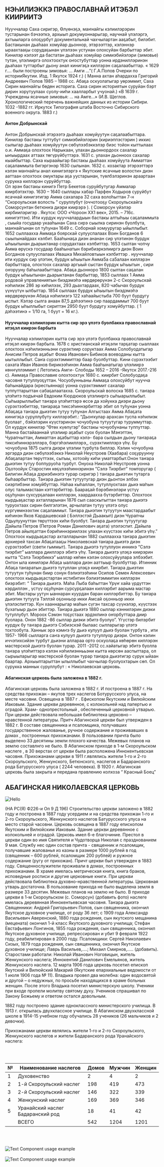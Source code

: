 ## НЭҺИЛИЭККЭ ПРАВОСЛАВНАЙ ИТЭҔЭЛ КИИРИИТЭ

Нууччалар Саха сиригэр, Өлүөнэҕэ,  маҥнайгы кэлиилэрэрин тустарынан бэчээткэ, архыып докумуоннарыгар, научнай үлэлэргэ, ахтыыларга олоҕурбут документальнай чахчылартан ааҕабыт, билэбит. 
Бастакынан дьаһаах хомуйар дьоннор, этэрээттэр, кэлэннэр ыраахтааҕы сорудаҕынан үлэлээн устунан олохсуйан барбыттар эбит. 
Кинилэр кэлээт да бастатан дьаһаах хомуйар симиэбийэлэри (зимовье) тутан, үлэлииргэ олохтоохтук оҥостубуттар уонна ирдэниллэринэн дьаһаах туттарбыт дьону анал кинигэҕэ киллэрэн саҕалаабыттар.
« 1629 г.... были построены зимовья: ... Амги ...”( Г.А.Попов Очерки по историиЯкутии. Изд. 1 Якутск 1924 г.)  (  Манна ахтан аһардахха Григорий Андреевич Попов 1985 – 1988  сс. 
Абаҕа оскуолатыгар уөрэммит, Саха Сирин маҥнайгы бөдөн историга. Саха сирин историятын суруйан бэрт дирин хорутуулаах суолу-ииһи хаалларбыт учуонай.)
«В 1639 г. Учреждены ясачные зимовья: ... на Амге...» (И.В. Щеглов.         
Хронологический перечень важнейших данных из истории Сибири. 1032 -1882 гг. Иркутск Типография штаба Восточно Сибирского военного округа. 1883 г.)

#### Антон Добрынскай

Антон Добрынскай этэрээтэ дьаһаах хомуйуутун саҕалаабыттара. Кинилэр бастакы туттубут симиэбийэлэрин (кириэппэстэрин ) иккис сылыгар дьаһаах хомуйуутун сөбүлээбэккэлэр  биэс тойон кыттылаах о.и. Аммаҕа олохтоох Нарыкаан, улахан дьоннордоох сахалар ыҥыырдаах аттаах төгүрүйбүттэрэ. 
1631 с. улахан дьонноох сахалар кыайбыттар.
Саха кыраайыгар бастакы дьаһаах хомуйуута Амматтан саҕаламмыта бигэргэнэр 1630 сылынан. 1632 с. козактар этэрээттэрэ кэлэн маҥнайгы анал кинигэлэргэ « Якутские ясачные волости» диэн ааттаан олохтоох омуктары аҕа уустарынан, түөлбэлэринэн араартаан сурукка киллэрэн суруйбуттар.  
Ол эрэн бастакы кинигэ Петр Бекетов суруйбутугар Аммалар киирбэтэхтэр.  1630 – 1640 сыллары хабар Парфен Ходыров суруйбут ясачнай кинигэтигэр Амма сахалара 32 саха волоһыттан 7-н “Скороульская  волость ” суруллубут (оччотооҕу Скороульскайга Соморсунтан бетюнҥа диэри киирэрэ ). ( Соморсун үйэлэр кирбиилэригэр . Якутск: ООО «Чороон XX1 век»,  2015. – 716с. кинигэттэн).
Ити курдук нууччалардыын бастакы алтыһыы саҕаламмыта , сыыйа  госудаар укааһынан  Саха сирэ сыылка сиринэн буолбута, маҥнайгынан ол туһунан 1649 с. Соборнай хомууругар ыйыллыбыт.  1652 сыллаахха Аммаҕа боярскай сулууспалаах  Воин Богданов 6 сыылынайдаах кэлбит. Бааһынаҕа диэн ананан сир үлэтинэн бурдук ыһыытынан дьарыктанар сорудахтаах кэлбиттэр. 
1653 сылтан  чопчу Амма өрүскэ госудаар бааһынатын бэрибиэркэлииргэ диэн Воин Богданов сулууспалаах Ивашка Михайловтыын  кэлбиттэр . нууччалар ити курдук сир үлэтин, бурдук ыһыытын Амма5а са5алаан киллэрэн  барбыттара, олохтоох сахалар аргыый сыстан бурдук ыһыытын , сири оҥорууну баһылаабыттара. 
Абаҕа дьонноро 1800 сылтан саҕалан бурдук ыһыытынан дьарыктанан барбыттар, 1853 сыллаах 1 Амма родовой управлениятын биэдэмэһэ көрдөрөрүнэн  2-с Скороульскай нэһилиэк 286 эр киһилээх, 293 дьахтардаах, 820 чабычах бурдук үүнүүтүн ылбыттар. 1854 сыллаах бурдук ыһыытын биэдэмэһэ көрдөрөрүнэн Абаҕа нэһилиэгэ 122 хаһаайыстыба 700 буут бурдугу ыспыт. Кэлэр сылга анаан 87,5 дэһээтинэ сир паардаммыт 700 буут бурдук ыһыллыбыт сириттэн 2950 буут бурдугу хомуйбуттар. ( 1 дэһээтинэ = 1/10 га, 1 буут = 16 кг.).

#### Нууччалар кэлиилэрин кытта сир эрэ үлэтэ буолбакка православнай итэҕэл киирэн барбыта

Нууччалар кэлиилэрин кытта сир эрэ үлэтэ буолбакка православнай итэҕэл киирэн барбыта. 1678 с христианскай итэҕэли тарҕатар сыаллаах  олохтоох нэһилиэнньэни сүрэхтиир соруктаах Амма Солобуодатыгар Анисим Петров аҕабыт Фома Иванович Бибиков воеводаны кытта ыытыллыбыт. Саҥа сүрэхтэммиттэр баар буолбуттар.  Кини  сүрэхтээбит сахата Иван Иванов бирикээһинэн Амма бааһынатыгар үлэлиирэ көнҥүллэммит ( Летопись Амги- Слободы 1652 – 2016   -Якутск 2017.-216 с). Аммаҕа Православие олохтоохтук 1680 с. киирбит Солобуодаҕа часовня тутуллуоҕуттан. Чосуобунньаны Аммаҕа олохсуйбут нуучча баһынайдара (крестьяннар) уонна сүрэхтэммит сахалар туппуттарыттан сабаҕалаатахха. 
Скороульскай волоска 1685 с. таҥара үлэһитэ подъячай Евдоким Кюрдюков үлэлииргэ сыһыарыллыбыт. Сыһыарыллыбыт таҥара үлэһиттэрэ өссө да хойукка диэри дьону сүрэхтээбиттэр, таҥараҕа тиксэһиннэрбиттэр эбит ол туһунан уонна Абаҕаҕа таҥара дьиэтин тутуу туһунан  Алгыстаах Амма Абаҕата кинигэҕэ суруллубуту киллэрэбит.: “Дьоҥкулар арахсан туспа нэһилиэк буолаат , бэйэлэрин күүстэринэн чочуобуна тутуутугар туруммуттар. Ол курдук кинилэр “Өтөх күөлүгэр“  бастакы чочуобунаны туппуттар. Манна бастайааннай үлэлиир аҕабыт суох буолан Мэҥэттэн, Чурапчыттан, Амматтан аҕабыттар кэлэ- бара сылдьан дьону таҥараҕа тиксиһиннэрэллэрэ, бэргэһэлииллэрэ,, сүрэхтииллэрэ үһү. Бу чочуобуна 1875 сылга диэри үлэлии турбута биллэр. Кэлин чочуобуна эргэрдэ диэн сөбүлээбэккэ Николай Неустроев (Хаабара) соҕурууҥну Абаҕалартан төрүттээх, сытыы, хотоойу киһи уматтарбыт.Онон таҥара дьиэтин тутуу боппуруоһа турбут. Онуоха Николай Неустроев уонна Оҕотоойук Старостин көҕүлээһиннэринэн “Сэлэ Тиэрбит” томторугар ( Билигин Абаҕа дэриэбинэтэ турар сиригэр ) таҥара дьиэтин тутарга быһаарбыттар. Таҥара дьиэтин тутуутугар диэн дьонтон элбэх сиэртибэни хомуйбуттар. Наһаа кыһаллан, тутуллуохтаах дьиэ маһын олус талымастаан кэттэрбиттэр. Баараҕай бэрэбинэлэри үстүү оҕуһунан сухсурҕалаан киллэрэн, хаардаахха бүтэрбиттэр. Олохтоох кырдьаҕастар ахталларынан 1876 сыл сааскытыттан таҥара дьиэтэ туруохтаах сирин билгэлэтэн, арчылатан тутуу үлэтэ олус күргүөмнээхтик саҕаламмыт. Таҥара дьиэтин тутуутун маастардаабыт киһинэн Яков Кардашевскай ( Бэллэстэй Дьаакып) диэн Чурапчы Одьулуунуттан төрүттээх киһи буолбут. Таҥара дьиэтин тутуутугар  Дайыла Петров (Петров Роман Данилович аҕата) үлэлэспит. Дайыла Петров айылҕаттан бэриһиннэриилээх улахан күүстээх киһи эбитэ үһү.”
Олохтоох кырдьаҕастар ахталларынан 1882 сыллаахха таҥара дьиэтин архиерей тахсан Абаҕатааҕы Николаевскай таҥара дьиэтэ диэн сүрэхтээбит (свети гыммыт). Таҥара дьиэтэ тутуллуон иннинэ “Сэлэ тиэрбит” ыаллара дииллэрэ эбитэ үһү. Таҥара дьиэтэ үлэҕэ киирэрин кытта “Сэлэ Тиэрбиккэ” ыаллар көһөн кэлэн олохсуйуулара элбээбит. Онтон ыла кинилэри Абаҕа ыаллара диэн ааттыыр буолбуттар. Итинник Абаҕа таҥаратын дьиэтэ тутуллан үлэҕэ киирбит. 
Таҥара дьиэтин тутуутун туһунан биир  сонун бэлиэтээһини Осипов Семен Алексеевич олохтоох кырдьаҕастартан истибитин бэлиэтэммитин киллэрэн биэрэбит: “  Таҥара дьиэтэ. Маһа Лыба баһыттан Үрүҥ хайа үрдүттэн кэрдиллэн , үстүү оҕуһунан сурсурҕалаан киллэрбит аарыма мастар эбит. Мастары уутун ыаннаран куурдан баран киллэрбиттэр. Бу таҥара дьиэтин тутууга  Тэллэй оҕонньор икки Амсай оҕонньор икки үлэлэспиттэр. Күн хааннарыгар маһын сүгэн тахсар сүүнэлэр, күүстээх бухатыыр дьон эбиттэр. Таҥара дьиэтэ 1880 сыллар кэннилэрин диэки тутуллубут. Мороох Сэмэн тоҕустаах эрдэхпинэ оҥорбуттара диир буолара. Онон 1882 -86 сыллар диэки эбитэ буолуо”.
Үгүстэр билэрбит курдук бу таҥара дьиэтэ Сэбиэскэй былаас сылларыгар үлэтэ тохтообута. Ханнык эрэ кэмҥэ бу дьиэ кулууп дьиэ буолан турбута , ити 1957- 1966 сылларга саҥа кулууп дьиэтэ тутуллуор  диэри.  Онтон кэлин иччэтихсийэн турбут дьиэни аллараа орто оскуолаҕа көһөрөн киллэрэн мастерской дьиэтэ буолан турар. 
2011 -2012  сс.хайатыгар эбитэ буолла таҥара үлэһиттэрэ кэлэн нэһилиэннььэни кытта көрсөн ааспыттара, ол сырыыларыгар мастерской буолан турар таҥара дьиэтигэр сурук ыйаан баартар. Архыыптарыттан ылыллыбыт чахчылар буолуохтарын сөп. Ол сурукка маннык суруллубут : «                                 Николаевская церковь.

#### Абагинская церковь была заложена в 1882 г.

Абагинская церковь была заложена в 1882 г. И построена в 1887 г. На средства прихожан – якутов трех наслегов Ботурусского улуса, на месте часовни. Освещена в 1887 г . Ефископом Якутским и Вилюйским Иаковым. Здание церкви деревянное, с колокольней над папертью и оградой. Храм- однопрестольный , обеспеченный церковной утварью. При церкви действовала небольшая библиотека церковно – нравстенной литературы. 
Притч Абагинской церкви был утвержден в 1882 г. В составе священника и псаломщика, получавших государственное жалованье, ручное содержание и проживавших в домах , построенных прихожанами.
В пользовании причта было выделено 33 десятины земли плохого  качества. Межевых планов на землю составлнго не было.
В Абагинском приходе  в 1-м Скороульском наслеге , в 30 верстах от церкви была расположена Иннокентьевская часовня.
Прихожанами церкви в 1911 г.являлись жители 1-го и 2-го Скороульского, Женкунского, Бетюнского, наслегов и Бадаранского рода Батурусского улуса ( 2244  человека).
В 1920 г. Абагинская церковь была закрыта и передана правлению колхоза “ Красный Боец”

## АБАГИНСКАЯ НИКОЛАЕВСКАЯ ЦЕРКОВЬ
![Hello](/iisac.jpg)

(НА РС(Я) Ф226-и Оп 9 Д 196)
Строительство церкви заложено в 1882 году и построена в 1887 году усердием и на средства прихожан 1-го и 2-го
Скороульского, Женкунского наслегов Батурусского улуса на место старой часовни. Церковь освящена в 1887 году епископом Якутским и Вилюйским Иаковым.
Здание церкви деревянное с колокольней и оградой. Церковь имел 6-е благочиние. Престол в церкви один во имя Святителя и Чудотворца Николая с празднованием 9 мая.
Службу нес один состав причта - священник и псаломщик, получавшие жалованья из казны в размере 1000 рублей в год (священник – 600 рублей, псаломщик 200 рублей) и ружное содержание (ругу от прихожан). Причт церкви был утвержден в 1883 году. 
Священнослужители проживали в домах, построенных прихожанами.
В храме имелась метрическая книга, книга браков, исповедные росписи и другие церковные книги. При церкви действовала библиотека духовно-нравственной литературы. Церковная утварь достаточна.
В пользование прихода не было выделена земля в размере 33 десятин. Межевых планов на землю не было.
В приходе церкви в 1-м Скороульском (с. Соморсун) (добавить фото) наслеге     имелась деревянная Иннокентьевская часовня.                                             Таҥара дьиэтэ
Священники: Андрей Григорьевич Попов, сын священника, окончил Якутское духовное училище, от роду 36 лет; с 1909 года Александр Васильевич Аверенский, 1880 года рождения, сын якутского мещанина (мецената) окончил 1-й класс Якутского духовного училища; Стефан Евстафьевич Лонгинов, 1855 года рождения, сын священника, окончил Якутское духовное училище, репрессирован и убит 9 февраля 1922 году, реабилитирован в 2000 году.
Псаломщики: Сергей Николаевич Сизых, 1879 года рождения, сын священника, окончил Якутское духовное училище; Лаврь Васильев,….; Михаил Смирнов,….. (добавить).
Старостами работали: Николай Иванович Ноговицын, житель Женкунского наслега; Иннокентий Данилович Емельянов, житель Женкунского наслега.
12 марта 1906 года церковь посетил епископ Якутский и Вилюйский Макарий (Якутские епархиальные ведомости от 1 июля 1906 года № 11). Владыка провел два молебна: один водосвятой и другой – о недужных, по просьбе находящихся в храме больных женщин. 
После этого Владыка посетил министерскую школу. Ученики при входе пропели молитву святому духу. Учеников спрашивал по Закону Божьему и ответом остался довольным. 

1882 году построено здание одноклассного министерского училища. В 1913 г. открылась двухклассное училище. В Абагинском двухклассной школе в 1914-15 учебном году обучались 28 учеников (26 мальчиков и 2 девочки).

Прихожанами церкви являлись жители 1-го и 2-го Скороульского, Женкунского наслегов и жители Бадаранского рода Уранайского наслега:

<br /><br />

<div className="relative overflow-x-auto shadow-md rounded-lg ">
  <table className="rounded-lg w-full  text-sm text-left rtl:text-right font-sans font-bold text-center align-middle text-gray-500 dark:text-gray-400">
  <colgroup class=" rounded-lg bg-white  dark:bg-neutral-900 dark:border-gray-700">
    <col style={{ width: 26 }} />
    <col style={{ width: 267 }} />
    <col style={{ width: 53 }} />
    <col style={{ width: 62 }} />
    <col style={{ width: 66 }} />
  </colgroup>
  <thead class="text-xs rounded-lg text-gray-700 uppercase bg-gray-50 dark:bg-gray-700 dark:text-gray-400">
    <tr class="bg-white rounded-lg dark:bg-neutral-900 dark:border-gray-700">
      <th class="rounded-lg px-6 py-4 font-medium text-gray-900 whitespace-nowrap dark:text-white">№</th>
      <th class="rounded-lg px-6 py-4 font-medium text-gray-900 whitespace-nowrap dark:text-white">Наименование наслегов</th>
      <th class="rounded-lg px-6 py-4 font-medium text-gray-900 whitespace-nowrap dark:text-white">Домов</th>
      <th class="rounded-lg px-6 py-4 font-medium text-gray-900 whitespace-nowrap dark:text-white">Мужчин</th>
      <th class="rounded-lg px-6 py-4 font-medium text-gray-900 whitespace-nowrap dark:text-white">Женщин</th>
    </tr>
  </thead>
  <tbody>
    <tr class="bg-white rounded-lg  dark:bg-neutral-900 dark:border-gray-700">
      <td class="border rounded-lg border-slate-700" >1</td>
      <td class="border rounded-lg border-slate-700" >Духовенство </td>
      <td class="border rounded-lg border-slate-700" >2</td>
      <td class="border rounded-lg border-slate-700" >4</td>
      <td class="border rounded-lg border-slate-700" >2</td>
    </tr>
    <tr class="bg-white  dark:bg-neutral-900 dark:border-gray-700">
      <td class="border border-slate-700" >2</td>
      <td class="border border-slate-700" >1-й Скороульский наслег</td>
      <td class="border border-slate-700" >198</td>
      <td class="border border-slate-700" >419</td>
      <td class="border border-slate-700" >473</td>
    </tr>
    <tr class="bg-white  dark:bg-neutral-900 dark:border-gray-700">
      <td class="border border-slate-700" >3</td>
      <td class="border border-slate-700" >2-й Скороульский наслег</td>
      <td class="border border-slate-700" >146</td>
      <td class="border border-slate-700" >322</td>
      <td class="border border-slate-700" >339</td>
    </tr>
    <tr class="bg-white  dark:bg-neutral-900 dark:border-gray-700">
      <td class="border border-slate-700" >4</td>
      <td class="border border-slate-700" >Женкунский наслег</td>
      <td class="border border-slate-700" >169</td>
      <td class="border border-slate-700" >369</td>
      <td class="border border-slate-700" >346</td>
    </tr>
    <tr class="bg-white  dark:bg-neutral-900 dark:border-gray-700">
      <td class="border border-slate-700" >5</td>
      <td class="border border-slate-700" >Уранайский наслег Бадаранский род</td>
      <td class="border border-slate-700" >18</td>
      <td class="border border-slate-700" >41</td>
      <td class="border border-slate-700" >42</td>
    </tr>
    <tr class="bg-white  dark:bg-neutral-900 dark:border-gray-700">
      <td class="border border-slate-700" />
      <td class="border border-slate-700" >ВСЕГО</td>
      <td class="border border-slate-700" >542</td>
      <td class="border border-slate-700" >1204</td>
      <td class="border border-slate-700" >1201</td>
    </tr>
  </tbody>
</table>
</div>


<br /><br />

<div style={{  border: "0.5px solid gray", borderRadius: "8px", display: "flex", justifyContent: "center", alignItems: "center", padding: "32px" }}>
  <Image src={docs1} alt="Text Component usage example" width={500} />
</div>

<br />

<div style={{ border: "0.5px solid gray", borderRadius: "8px", display: "flex", justifyContent: "center", alignItems: "center", padding: "32px" }}>
  <Image src={docs2} alt="Text Component usage example" width={500} />
</div>

